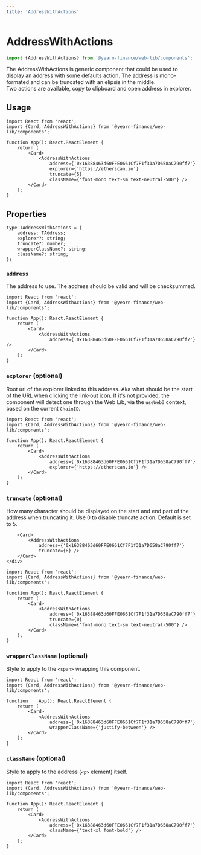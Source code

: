 ```yaml
---
title: 'AddressWithActions'
---
```



# AddressWithActions
```ts
import {AddressWithActions} from '@yearn-finance/web-lib/components';
```

<CodeExample>
	<div className="w-3/4">
		<Card>
			<AddressWithActions
				address={'0x16388463d60FFE0661Cf7F1f31a7D658aC790ff7'}
				explorer={'https://etherscan.io'}
				truncate={5}
				className={'font-mono text-sm text-neutral-500'} />
		</Card>
	</div>
</CodeExample>

The AddressWithActions is generic component that could be used to display an address with some defaults action. The address is mono-formated and can be truncated with an elipsis in the middle.  
Two actions are available, copy to clipboard and open address in explorer.

## Usage

```tsx
import React from 'react';
import {Card, AddressWithActions} from '@yearn-finance/web-lib/components';

function App(): React.ReactElement {
	return (
		<Card>
			<AddressWithActions
				address={'0x16388463d60FFE0661Cf7F1f31a7D658aC790ff7'}
				explorer={'https://etherscan.io'}
				truncate={5}
				className={'font-mono text-sm text-neutral-500'} />
		</Card>
	);
}
```

## Properties

```tsx
type TAddressWithActions = {
	address: TAddress;
	explorer?: string;
	truncate?: number;
	wrapperClassName?: string;
	className?: string;
};
```

### `address`
The address to use. The address should be valid and will be checksummed.
```tsx {8}
import React from 'react';
import {Card, AddressWithActions} from '@yearn-finance/web-lib/components';

function App(): React.ReactElement {
	return (
		<Card>
			<AddressWithActions
				address={'0x16388463d60FFE0661Cf7F1f31a7D658aC790ff7'} />
		</Card>
	);
}
```

### `explorer` (optional)
Root uri of the explorer linked to this address. Aka what should be the start of the URL when clicking the link-out icon. If it's not provided, the component will detect one through the Web Lib, via the `useWeb3` context, based on the current `ChainID`.
```tsx {9}
import React from 'react';
import {Card, AddressWithActions} from '@yearn-finance/web-lib/components';

function App(): React.ReactElement {
	return (
		<Card>
			<AddressWithActions
				address={'0x16388463d60FFE0661Cf7F1f31a7D658aC790ff7'}
				explorer={'https://etherscan.io'} />
		</Card>
	);
}
```

### `truncate` (optional)
How many character should be displayed on the start and end part of the address when truncating it. Use 0 to disable truncate action. Default is set to 5.

<CodeExample>
	<div className="w-3/4 flex flex-col space-y-2">
		<Card>
			<AddressWithActions
				address={'0x16388463d60FFE0661Cf7F1f31a7D658aC790ff7'}
				truncate={0} />
		</Card>

		<Card>
			<AddressWithActions
				address={'0x16388463d60FFE0661Cf7F1f31a7D658aC790ff7'}
				truncate={8} />
		</Card>
	</div>
</CodeExample>

```tsx {9}
import React from 'react';
import {Card, AddressWithActions} from '@yearn-finance/web-lib/components';

function App(): React.ReactElement {
	return (
		<Card>
			<AddressWithActions
				address={'0x16388463d60FFE0661Cf7F1f31a7D658aC790ff7'}
				truncate={0}
				className={'font-mono text-sm text-neutral-500'} />
		</Card>
	);
}
```

### `wrapperClassName` (optional)
Style to apply to the `<span>` wrapping this component.

<CodeExample>
	<div className="w-3/4">
		<Card>
			<AddressWithActions
				address={'0x16388463d60FFE0661Cf7F1f31a7D658aC790ff7'}
				wrapperClassName={'justify-between'} />
		</Card>
	</div>
</CodeExample>

```tsx {9}
import React from 'react';
import {Card, AddressWithActions} from '@yearn-finance/web-lib/components';

function	App(): React.ReactElement {
	return (
		<Card>
			<AddressWithActions
				address={'0x16388463d60FFE0661Cf7F1f31a7D658aC790ff7'}
				wrapperClassName={'justify-between'} />
		</Card>
	);
}
```

### `className` (optional)
Style to apply to the address (`<p>` element) itself.

<CodeExample>
	<div className="w-3/4">
		<Card>
			<AddressWithActions
				address={'0x16388463d60FFE0661Cf7F1f31a7D658aC790ff7'}
				className={'text-xl font-bold'} />
		</Card>
	</div>
</CodeExample>

```tsx {9}
import React from 'react';
import {Card, AddressWithActions} from '@yearn-finance/web-lib/components';

function App(): React.ReactElement {
	return (
		<Card>
			<AddressWithActions
				address={'0x16388463d60FFE0661Cf7F1f31a7D658aC790ff7'}
				className={'text-xl font-bold'} />
		</Card>
	);
}
```
